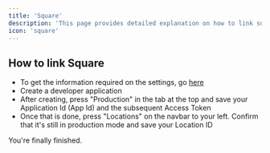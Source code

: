 ```yaml
---
title: 'Square'
description: 'This page provides detailed explanation on how to link square to your store.'
icon: 'square'
---
```


## How to link Square

* To get the information required on the settings, go [here](https://developer.squareup.com/console/en/apps)
* Create a developer application
* After creating, press "Production" in the tab at the top and save your Application Id (App Id) and the subsequent Access Token
* Once that is done, press "Locations" on the navbar to your left. Confirm that it's still in production mode and save your Location ID

You're finally finished.